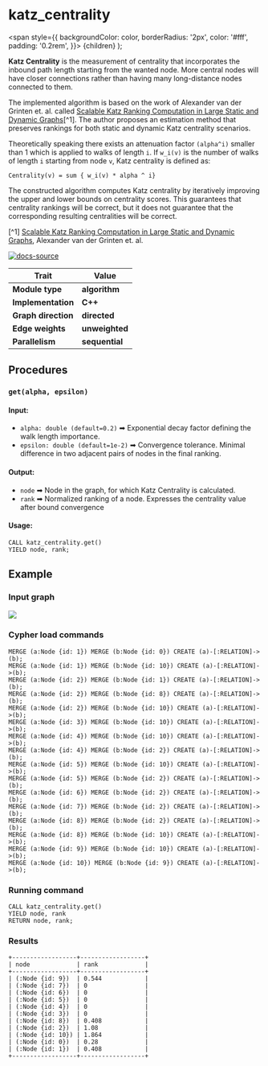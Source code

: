 
# katz_centrality

<span
style={{
      backgroundColor: color,
      borderRadius: '2px',
      color: '#fff',
      padding: '0.2rem',
    }}>
{children}
</span>
);

**Katz Centrality** is the measurement of centrality that incorporates the
inbound path length starting from the wanted node. More central nodes will have
closer connections rather than having many long-distance nodes connected to
them.

The implemented algorithm is based on the work of Alexander van der Grinten et.
al. called [Scalable Katz Ranking Computation in Large Static and Dynamic
Graphs](https://arxiv.org/pdf/1807.03847.pdf)[^1]. The author proposes an
estimation method that preserves rankings for both static and dynamic Katz
centrality scenarios.

Theoretically speaking there exists an attenuation factor `(alpha^i)` smaller
than 1 which is applied to walks of length `i`. If `w_i(v)` is the number of
walks of length `i` starting from node `v`, Katz centrality is defined as:

```
Centrality(v) = sum { w_i(v) * alpha ^ i}
```

The constructed algorithm computes Katz centrality by iteratively improving the
upper and lower bounds on centrality scores. This guarantees that centrality
rankings will be correct, but it does not guarantee that the corresponding
resulting centralities will be correct.

[^1] [Scalable Katz Ranking Computation in Large Static and Dynamic
Graphs](https://arxiv.org/pdf/1807.03847.pdf), Alexander van der Grinten et. al.

[![docs-source](https://img.shields.io/badge/source-katz_centrality-FB6E00?logo=github&style=for-the-badge)](https://github.com/memgraph/mage/blob/main/cpp/katz_centrality_module/katz_centrality_module.cpp)

| Trait               | Value                                                 |
| ------------------- | ----------------------------------------------------- |
| **Module type**     | <Highlight color="#FB6E00">**algorithm**</Highlight>  |
| **Implementation**  | <Highlight color="#FB6E00">**C++**</Highlight>        |
| **Graph direction** | <Highlight color="#FB6E00">**directed**</Highlight>   |
| **Edge weights**    | <Highlight color="#FB6E00">**unweighted**</Highlight> |
| **Parallelism**     | <Highlight color="#FB6E00">**sequential**</Highlight> |

## Procedures

### `get(alpha, epsilon)`

#### Input:

- `alpha: double (default=0.2)` ➡ Exponential decay factor defining the walk length
  importance.
- `epsilon: double (default=1e-2)` ➡ Convergence tolerance. Minimal difference in two
  adjacent pairs of nodes in the final ranking.

#### Output:

- `node` ➡ Node in the graph, for which Katz Centrality is calculated.
- `rank` ➡ Normalized ranking of a node. Expresses the centrality value after
  bound convergence

#### Usage:

```cypher
CALL katz_centrality.get()
YIELD node, rank;
```

## Example

<Steps>

### Input graph

![](/pages/advanced-algorithms/available-algorithms/katz_centrality/memgraph-katz.png)

### Cypher load commands

```cypher
MERGE (a:Node {id: 1}) MERGE (b:Node {id: 0}) CREATE (a)-[:RELATION]->(b);
MERGE (a:Node {id: 1}) MERGE (b:Node {id: 10}) CREATE (a)-[:RELATION]->(b);
MERGE (a:Node {id: 2}) MERGE (b:Node {id: 1}) CREATE (a)-[:RELATION]->(b);
MERGE (a:Node {id: 2}) MERGE (b:Node {id: 8}) CREATE (a)-[:RELATION]->(b);
MERGE (a:Node {id: 2}) MERGE (b:Node {id: 10}) CREATE (a)-[:RELATION]->(b);
MERGE (a:Node {id: 3}) MERGE (b:Node {id: 10}) CREATE (a)-[:RELATION]->(b);
MERGE (a:Node {id: 4}) MERGE (b:Node {id: 10}) CREATE (a)-[:RELATION]->(b);
MERGE (a:Node {id: 4}) MERGE (b:Node {id: 2}) CREATE (a)-[:RELATION]->(b);
MERGE (a:Node {id: 5}) MERGE (b:Node {id: 10}) CREATE (a)-[:RELATION]->(b);
MERGE (a:Node {id: 5}) MERGE (b:Node {id: 2}) CREATE (a)-[:RELATION]->(b);
MERGE (a:Node {id: 6}) MERGE (b:Node {id: 2}) CREATE (a)-[:RELATION]->(b);
MERGE (a:Node {id: 7}) MERGE (b:Node {id: 2}) CREATE (a)-[:RELATION]->(b);
MERGE (a:Node {id: 8}) MERGE (b:Node {id: 2}) CREATE (a)-[:RELATION]->(b);
MERGE (a:Node {id: 8}) MERGE (b:Node {id: 10}) CREATE (a)-[:RELATION]->(b);
MERGE (a:Node {id: 9}) MERGE (b:Node {id: 10}) CREATE (a)-[:RELATION]->(b);
MERGE (a:Node {id: 10}) MERGE (b:Node {id: 9}) CREATE (a)-[:RELATION]->(b);
```

### Running command

```cypher
CALL katz_centrality.get()
YIELD node, rank
RETURN node, rank;
```

### Results

```plaintext
+------------------+------------------+
| node             | rank             |
+------------------+------------------+
| (:Node {id: 9})  | 0.544            |
| (:Node {id: 7})  | 0                |
| (:Node {id: 6})  | 0                |
| (:Node {id: 5})  | 0                |
| (:Node {id: 4})  | 0                |
| (:Node {id: 3})  | 0                |
| (:Node {id: 8})  | 0.408            |
| (:Node {id: 2})  | 1.08             |
| (:Node {id: 10}) | 1.864            |
| (:Node {id: 0})  | 0.28             |
| (:Node {id: 1})  | 0.408            |
+------------------+------------------+
```

</Steps>